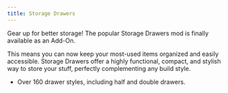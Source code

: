 ```yaml
---
title: Storage Drawers
---
```



Gear up for better storage! The popular Storage Drawers mod is finally available as an Add-On.

This means you can now keep your most-used items organized and easily accessible. Storage Drawers offer a highly functional, compact, and stylish way to store your stuff, perfectly complementing any build style.


- Over 160 drawer styles, including half and double drawers.

<BedrockSlideshow slug="storage-drawers" />
